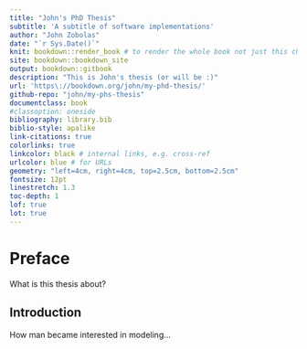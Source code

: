 ```yaml
---
title: "John's PhD Thesis"
subtitle: 'A subtitle of software implementations'
author: "John Zobolas"
date: "`r Sys.Date()`"
knit: bookdown::render_book # to render the whole book not just this chapter
site: bookdown::bookdown_site
output: bookdown::gitbook
description: "This is John's thesis (or will be :)"
url: 'https\://bookdown.org/john/my-phd-thesis/'
github-repo: "john/my-phs-thesis"
documentclass: book
#classoption: oneside
bibliography: library.bib
biblio-style: apalike
link-citations: true
colorlinks: true
linkcolor: black # internal links, e.g. cross-ref
urlcolor: blue # for URLs
geometry: "left=4cm, right=4cm, top=2.5cm, bottom=2.5cm"
fontsize: 12pt
linestretch: 1.3
toc-depth: 1
lof: true
lot: true
---
```


# Preface

What is this thesis about?


## Introduction


How man became interested in modeling... 
